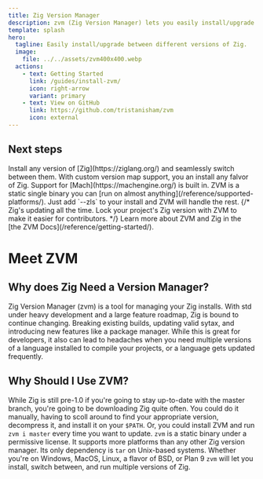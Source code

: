 ```yaml
---
title: Zig Version Manager
description: zvm (Zig Version Manager) lets you easily install/upgrade between different versions of Zig.
template: splash
hero:
  tagline: Easily install/upgrade between different versions of Zig.
  image:
    file: ../../assets/zvm400x400.webp
  actions:
    - text: Getting Started
      link: /guides/install-zvm/
      icon: right-arrow
      variant: primary
    - text: View on GitHub
      link: https://github.com/tristanisham/zvm
      icon: external
---
```



## Next steps

<CardGrid stagger>
	<Card title="Install Zig Seamlessly" icon="pencil">
		Install any version of [Zig](https://ziglang.org/) and seamlessly switch between them.
	</Card>
	<Card title="Switch Between Zig Versions with Ease!" icon='rocket'>
		With custom version map support, you an install any falvor of Zig. Support for [Mach](https://machengine.org/) is built in. 
	</Card>
	<Card title="Install Zig Anywhere" icon="add-document">
		ZVM is a static single binary you can [run on almost anything](/reference/supported-platforms/). 
	</Card>
	<Card title="Install ZLS, the Zig Language Server" icon='puzzle'>
	Just add `--zls` to your install and ZVM will handle the rest.
	</Card>
	{/* <Card title="Lock your project to a specific Zig version" icon="setting">
		Zig's updating all the time. Lock your project's Zig version with ZVM to make it easier for contributors.
	</Card> */}
	<Card title="And so much more!" icon="open-book">
		Learn more about ZVM and Zig in the [the ZVM Docs](/reference/getting-started/).
	</Card>
</CardGrid>

# Meet ZVM

## Why does Zig Need a Version Manager?

Zig Version Manager (zvm) is a tool for managing your Zig installs. With std
under heavy development and a large feature roadmap, Zig is bound to continue
changing. Breaking existing builds, updating valid sytax, and introducing new
features like a package manager. While this is great for developers, it also can
lead to headaches when you need multiple versions of a language installed to
compile your projects, or a language gets updated frequently.

## Why Should I Use ZVM?

While Zig is still pre-1.0 if you're going to stay up-to-date with the master
branch, you're going to be downloading Zig quite often. You could do it
manually, having to scoll around to find your appropriate version, decompress
it, and install it on your `$PATH`. Or, you could install ZVM and run
`zvm i master` every time you want to update. `zvm` is a static binary under a
permissive license. It supports more platforms than any other Zig version
manager. Its only dependency is `tar` on Unix-based systems. Whether you're on
Windows, MacOS, Linux, a flavor of BSD, or Plan 9 `zvm` will let you install,
switch between, and run multiple versions of Zig.
